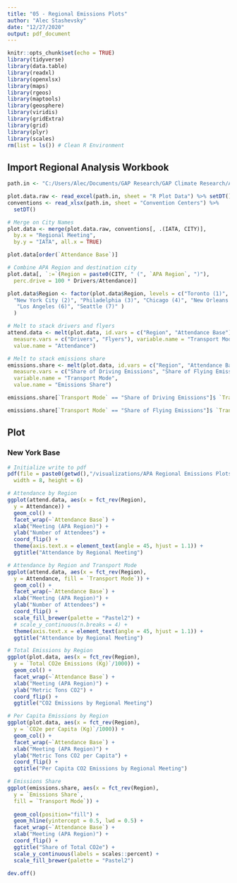 ```yaml
---
title: "05 - Regional Emissions Plots"
author: "Alec Stashevsky"
date: "12/27/2020"
output: pdf_document
---
```


```r
knitr::opts_chunk$set(echo = TRUE)
library(tidyverse)
library(data.table)
library(readxl)
library(openxlsx)
library(maps)
library(rgeos)
library(maptools)
library(geosphere)
library(viridis)
library(gridExtra)
library(grid)
library(plyr)
library(scales)
rm(list = ls()) # Clean R Environment
```


## Import Regional Analysis Workbook
```r
path.in <- "C:/Users/Alec/Documents/GAP Research/GAP Climate Research/Analysis/Regional Analysis/APA Regional Emissions (Analysis).xlsx"

plot.data.raw <- read_excel(path.in, sheet = "R Plot Data") %>% setDT()
conventions <- read_xlsx(path.in, sheet = "Convention Centers") %>%
  setDT()

# Merge on City Names
plot.data <- merge(plot.data.raw, conventions[, .(IATA, CITY)],
  by.x = "Regional Meeting",
  by.y = "IATA", all.x = TRUE)

plot.data[order(`Attendance Base`)]

# Combine APA Region and destination city
plot.data[, `:=`(Region = paste0(CITY, " (", `APA Region`, ")"),
  perc.drive = 100 * Drivers/Attendance)]

plot.data$Region <- factor(plot.data$Region, levels = c("Toronto (1)",
  "New York City (2)", "Philadelphia (3)", "Chicago (4)", "New Orleans (5)",
   "Los Angeles (6)", "Seattle (7)" )
  )

# Melt to stack drivers and flyers
attend.data <- melt(plot.data, id.vars = c("Region", "Attendance Base"),
  measure.vars = c("Drivers", "Flyers"), variable.name = "Transport Mode",
  value.name = "Attendance")

# Melt to stack emissions share
emissions.share <- melt(plot.data, id.vars = c("Region", "Attendance Base"),
  measure.vars = c("Share of Driving Emissions", "Share of Flying Emissions"),
  variable.name = "Transport Mode",
  value.name = "Emissions Share")

emissions.share[`Transport Mode` == "Share of Driving Emissions"]$ `Transport Mode` <- "Driving Emissions"

emissions.share[`Transport Mode` == "Share of Flying Emissions"]$ `Transport Mode` <- "Flying Emissions"

```

## Plot

### New York Base
```r
# Initialize write to pdf
pdf(file = paste0(getwd(),"/visualizations/APA Regional Emissions Plots.pdf"),
  width = 8, height = 6)

# Attendance by Region
ggplot(attend.data, aes(x = fct_rev(Region),
  y = Attendance)) +
  geom_col() +
  facet_wrap(~`Attendance Base`) +
  xlab("Meeting (APA Region)") +
  ylab("Number of Attendees") +
  coord_flip() +
  theme(axis.text.x = element_text(angle = 45, hjust = 1.1)) +
  ggtitle("Attendance by Regional Meeting")

# Attendance by Region and Transport Mode
ggplot(attend.data, aes(x = fct_rev(Region),
  y = Attendance, fill = `Transport Mode`)) +
  geom_col() +
  facet_wrap(~`Attendance Base`) +
  xlab("Meeting (APA Region)") +
  ylab("Number of Attendees") +
  coord_flip() +
  scale_fill_brewer(palette = "Pastel2") +
  # scale_y_continuous(n.breaks = 4) +
  theme(axis.text.x = element_text(angle = 45, hjust = 1.1)) +
  ggtitle("Attendance by Regional Meeting")

# Total Emissions by Region
ggplot(plot.data, aes(x = fct_rev(Region),
  y = `Total CO2e Emissions (Kg)`/1000)) +
  geom_col() +
  facet_wrap(~`Attendance Base`) +
  xlab("Meeting (APA Region)") +
  ylab("Metric Tons CO2") +
  coord_flip() +
  ggtitle("CO2 Emissions by Regional Meeting")

# Per Capita Emissions by Region
ggplot(plot.data, aes(x = fct_rev(Region),
  y = `CO2e per Capita (Kg)`/1000)) +
  geom_col() +
  facet_wrap(~`Attendance Base`) +
  xlab("Meeting (APA Region)") +
  ylab("Metric Tons CO2 per Capita") +
  coord_flip() +
  ggtitle("Per Capita CO2 Emissions by Regional Meeting")

# Emissions Share
ggplot(emissions.share, aes(x = fct_rev(Region),
  y = `Emissions Share`,
  fill = `Transport Mode`)) +
  
  geom_col(position="fill") +
  geom_hline(yintercept = 0.5, lwd = 0.5) +
  facet_wrap(~`Attendance Base`) +
  xlab("Meeting (APA Region)") +
  coord_flip() +
  ggtitle("Share of Total CO2e") +
  scale_y_continuous(labels = scales::percent) +
  scale_fill_brewer(palette = "Pastel2")

dev.off()
```

